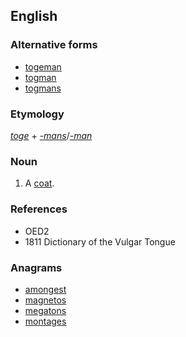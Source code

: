 ==English==

===Alternative forms===
* [[togeman]]
* [[togman]]
* [[togmans]]

===Etymology===
''[[toge]]'' + ''[[-mans]]''/''[[-man]]''

===Noun===
{{en-noun|togemans}}

# {{context|cant|lang=en}} A [[coat]].

===References===
* OED2
* 1811 Dictionary of the Vulgar Tongue

===Anagrams===
* [[amongest#English|amongest]]
* [[magnetos#English|magnetos]]
* [[megatons#English|megatons]]
* [[montages#English|montages]]